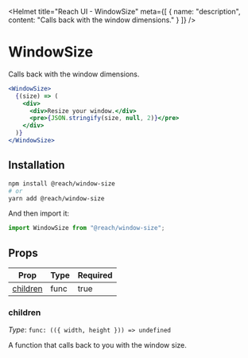 
<Helmet
  title="Reach UI - WindowSize"
  meta={[
    {
      name: "description",
      content: "Calls back with the window dimensions."
    }
  ]}
/>

# WindowSize

Calls back with the window dimensions.

```.jsx
<WindowSize>
  {(size) => (
    <div>
      <div>Resize your window.</div>
      <pre>{JSON.stringify(size, null, 2)}</pre>
    </div>
  )}
</WindowSize>
```

## Installation

```bash
npm install @reach/window-size
# or
yarn add @reach/window-size
```

And then import it:

```js
import WindowSize from "@reach/window-size";
```

## Props

| Prop                   | Type   | Required |
| -----------------------| ------ | -------- |
| [children](#children)  | func   | true     |

### children

*Type*: `func: (({ width, height })) => undefined`

A function that calls back to you with the window size.

